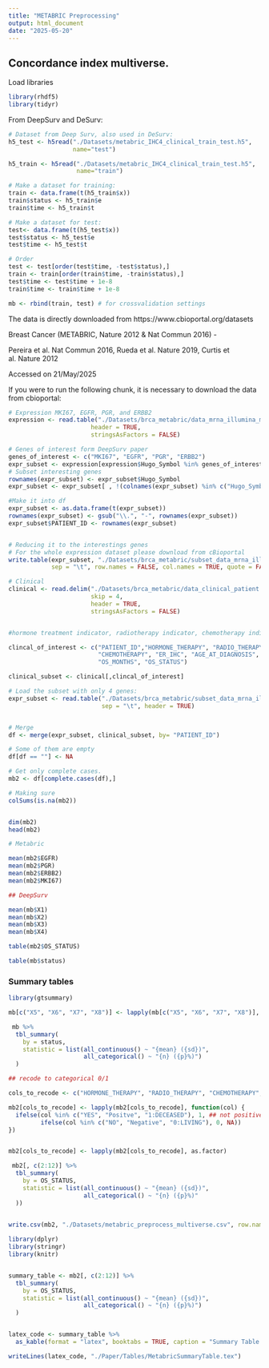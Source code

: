 ```yaml
---
title: "METABRIC Preprocessing"
output: html_document
date: "2025-05-20"
---
```


## Concordance index multiverse.


Load libraries

```r
library(rhdf5)
library(tidyr)
```

From DeepSurv and DeSurv:

```r
# Dataset from Deep Surv, also used in DeSurv:
h5_test <- h5read("./Datasets/metabric_IHC4_clinical_train_test.h5", 
                  name="test")

h5_train <- h5read("./Datasets/metabric_IHC4_clinical_train_test.h5",
                   name="train")

# Make a dataset for training:
train <- data.frame(t(h5_train$x))
train$status <- h5_train$e
train$time <- h5_train$t

# Make a dataset for test:
test<- data.frame(t(h5_test$x))
test$status <- h5_test$e
test$time <- h5_test$t

# Order
test <- test[order(test$time, -test$status),]
train <- train[order(train$time, -train$status),]
test$time <- test$time + 1e-8
train$time <- train$time + 1e-8

mb <- rbind(train, test) # for crossvalidation settings

```


The data is directly downloaded from https://www.cbioportal.org/datasets

Breast Cancer (METABRIC, Nature 2012 & Nat Commun 2016) - 

Pereira et al. Nat Commun 2016, Rueda et al. Nature 2019, Curtis et al. Nature 2012

Accessed on 21/May/2025


If you were to run the following chunk, it is necessary to download the data from cbioportal:
```r
# Expression MKI67, EGFR, PGR, and ERBB2
expression <- read.table("./Datasets/brca_metabric/data_mrna_illumina_microarray.txt",
                       header = TRUE, 
                       stringsAsFactors = FALSE)

# Genes of interest form DeepSurv paper
genes_of_interest <- c("MKI67", "EGFR", "PGR", "ERBB2")
expr_subset <- expression[expression$Hugo_Symbol %in% genes_of_interest, ]
# Subset interesting genes
rownames(expr_subset) <- expr_subset$Hugo_Symbol
expr_subset <- expr_subset[ , !(colnames(expr_subset) %in% c("Hugo_Symbol", "Entrez_Gene_Id"))]

#Make it into df
expr_subset <- as.data.frame(t(expr_subset))
rownames(expr_subset) <- gsub("\\.", "-", rownames(expr_subset))
expr_subset$PATIENT_ID <- rownames(expr_subset)


# Reducing it to the interestings genes
# For the whole expression dataset please download from cBioportal
write.table(expr_subset, "./Datasets/brca_metabric/subset_data_mrna_illumina_microarray.txt",
            sep = "\t", row.names = FALSE, col.names = TRUE, quote = FALSE)

```


```r

# Clinical
clinical <- read.delim("./Datasets/brca_metabric/data_clinical_patient.txt", 
                       skip = 4, 
                       header = TRUE, 
                       stringsAsFactors = FALSE)


#hormone treatment indicator, radiotherapy indicator, chemotherapy indicator, ER-positive indicator, age at diagnosis

clincal_of_interest <- c("PATIENT_ID","HORMONE_THERAPY", "RADIO_THERAPY", 
                         "CHEMOTHERAPY", "ER_IHC", "AGE_AT_DIAGNOSIS", 
                         "OS_MONTHS", "OS_STATUS")

clinical_subset <- clinical[,clincal_of_interest]

# Load the subset with only 4 genes:
expr_subset <- read.table("./Datasets/brca_metabric/subset_data_mrna_illumina_microarray.txt", 
                          sep = "\t", header = TRUE)


# Merge
df <- merge(expr_subset, clinical_subset, by= "PATIENT_ID")

# Some of them are empty 
df[df == ""] <- NA

# Get only complete cases.
mb2 <- df[complete.cases(df),]

# Making sure
colSums(is.na(mb2))


dim(mb2)
head(mb2)

```



```r

# Metabric

mean(mb2$EGFR)
mean(mb2$PGR)
mean(mb2$ERBB2)
mean(mb2$MKI67)

## DeepSurv

mean(mb$X1)
mean(mb$X2)
mean(mb$X3)
mean(mb$X4)
```
```r
table(mb2$OS_STATUS)
```

```r
table(mb$status)
```



### Summary tables

```r
library(gtsummary)

mb[c("X5", "X6", "X7", "X8")] <- lapply(mb[c("X5", "X6", "X7", "X8")], as.factor)

 mb %>%
  tbl_summary(
    by = status,
    statistic = list(all_continuous() ~ "{mean} ({sd})",
                     all_categorical() ~ "{n} ({p}%)")
  )


```
```r

## recode to categorical 0/1

cols_to_recode <- c("HORMONE_THERAPY", "RADIO_THERAPY", "CHEMOTHERAPY", "ER_IHC", "OS_STATUS")

mb2[cols_to_recode] <- lapply(mb2[cols_to_recode], function(col) {
  ifelse(col %in% c("YES", "Positve", "1:DECEASED"), 1, ## not positive... typo
         ifelse(col %in% c("NO", "Negative", "0:LIVING"), 0, NA))
})


mb2[cols_to_recode] <- lapply(mb2[cols_to_recode], as.factor)

 mb2[, c(2:12)] %>% 
  tbl_summary(
    by = OS_STATUS,
    statistic = list(all_continuous() ~ "{mean} ({sd})",
                     all_categorical() ~ "{n} ({p}%)"
  ))
 
```

```r
write.csv(mb2, "./Datasets/metabric_preprocess_multiverse.csv", row.names = FALSE)
```

```r
library(dplyr)
library(stringr)
library(knitr)


summary_table <- mb2[, c(2:12)] %>% 
  tbl_summary(
    by = OS_STATUS,
    statistic = list(all_continuous() ~ "{mean} ({sd})",
                     all_categorical() ~ "{n} ({p}%)")
  )


latex_code <- summary_table %>%
  as_kable(format = "latex", booktabs = TRUE, caption = "Summary Table by Overall Survival Status", label = "tab:summary")
```


```r
writeLines(latex_code, "./Paper/Tables/MetabricSummaryTable.tex")
```


